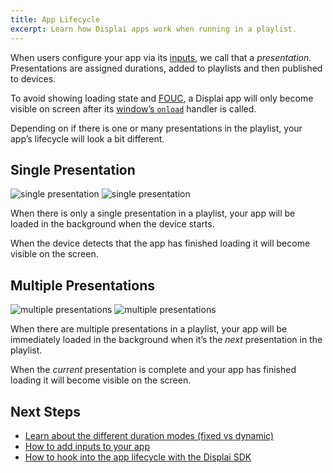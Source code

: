 ```yaml
---
title: App Lifecycle
excerpt: Learn how Displai apps work when running in a playlist.
---
```


When users configure your app via its [inputs](/docs/core-concepts/inputs), we call that a _presentation._ Presentations are assigned durations, added to playlists and then published to devices.

To avoid showing loading state and [FOUC](https://en.wikipedia.org/wiki/Flash_of_unstyled_content), a Displai app will only become visible on screen after its [window’s `onload`](https://developer.mozilla.org/en-US/docs/Web/API/GlobalEventHandlers/onload) handler is called.

Depending on if there is one or many presentations in the playlist, your app’s lifecycle will look a bit different.

## Single Presentation

<div>
  <Zoom className="img-light">
    <img alt="single presentation" className="img-light" src="/docs-static/single-presentation-lifecycle-light.excalidraw.png" style={{ maxWidth: 400 }} />
  </Zoom>
  <Zoom overlayBgColorStart="rgba(0, 0, 0, 0)" overlayBgColorEnd="rgba(0, 0, 0, 0.95)">
    <img alt="single presentation" className="img-dark" src="/docs-static/single-presentation-lifecycle-dark.excalidraw.png" style={{ maxWidth: 400 }} />
  </Zoom>
</div>


When there is only a single presentation in a playlist, your app will be loaded in the background when the device starts.

When the device detects that the app has finished loading it will become visible on the screen.

## Multiple Presentations

<div>
  <Zoom>
    <img alt="multiple presentations" className="img-light" src="/docs-static/multiple-presentations-lifecycle-light.excalidraw.png" />
  </Zoom>
  <Zoom overlayBgColorStart="rgba(0, 0, 0, 0)" overlayBgColorEnd="rgba(0, 0, 0, 0.95)">
    <img alt="multiple presentations" className="img-dark" src="/docs-static/multiple-presentations-lifecycle-dark.excalidraw.png" />
  </Zoom>
</div>

When there are multiple presentations in a playlist, your app will be immediately loaded in the background when it’s the _next_ presentation in the playlist.

When the _current_ presentation is complete and your app has finished loading it will become visible on the screen.

## Next Steps

- [Learn about the different duration modes (fixed vs dynamic)](/docs/core-concepts/duration-mode)
- [How to add inputs to your app](/docs/core-concepts/inputs)
- [How to hook into the app lifecycle with the Displai SDK](/docs/displai-sdk)
